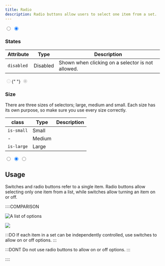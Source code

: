 ```yaml
---
title: Radio
description: Radio buttons allow users to select one item from a set.
---
```


<Preview center>
  <input type="radio" name="radio-1" />
  <input type="radio" name="radio-1" checked />
</Preview>

### States

| Attribute  | Type     | Description                                       |
| ---------- | -------- | ------------------------------------------------- |
| `disabled` | Disabled | Shown when clicking on a selector is not allowed. |

<Preview center>
  <input type="radio" name="radio-2" disabled />{" "}
  <input type="radio" name="radio-2" checked="true" disabled />
</Preview>

### Size

There are three sizes of selectors; large, medium and small. Each size has its own purpose, so make sure you use every size correctly.

| class      | Type   | Description |
| ---------- | ------ | ----------- |
| `is-small` | Small  |             |
| -          | Medium |             |
| `is-large` | Large  |             |

<Preview center>
  <div class="u-flex u-gap-16 u-main-center u-cross-center">
    <input type="radio" class="is-small" name="size" />
    <input type="radio" name="size" checked />
    <input type="radio" class="is-large" name="size" />
  </div>
</Preview>

## Usage

Switches and radio buttons refer to a single item. Radio buttons allow selecting only
one item from a list, while switches allow turning an item on or off.

::::COMPARISON

![A list of options ](/images/selectors-3.svg)

![](/images/selectors-4.svg)

:::DO
If each item in a set can be independently controlled, use switches to allow on or off options.
:::

:::DONT
Do not use radio buttons to allow on or off options.
:::

::::
